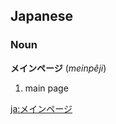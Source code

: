 == Japanese ==                                          
===Noun===
'''メインページ''' (''meinpêji'')
#main page

[[ja:メインページ]]